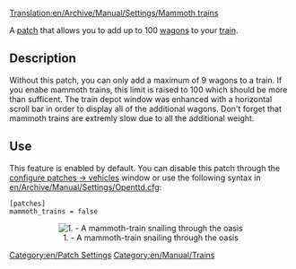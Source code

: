 [[Translation:en/Archive/Manual/Settings/Mammoth trains]]
[[Category:en/Patch Settings]]
[[Category:en/Manual/Trains]]

A [[en/Community/Patches/Patches|patch]] that allows you to add up to 100 [[en/Manual/Trains|wagons]] to your [[en/Manual/Trains|train]].

== Description ==
Without this patch, you can only add a maximum of 9 wagons to a train. If you enabe mammoth trains, this limit is raised to 100 which should be more than sufficent. The train depot window was enhanced with a horizontal scroll bar in order to display all of the additional wagons. Don't forget that mammoth trains are extremly slow due to all the additional weight. 

== Use ==
This feature is enabled by default. You can disable this patch through the [[en/Archive/Manual/Settings/Configuring patches/Vehicles|configure patches -> vehicles]] window or use the following syntax in [[en/Archive/Manual/Settings/Openttd.cfg]]:
<pre>
[patches]
mammoth_trains = false
</pre>
<center>[[File:en/Archive/Manual/Settings/MammothTrains.png|center|frame|1. - A mammoth-train snailing through the oasis]]</center>